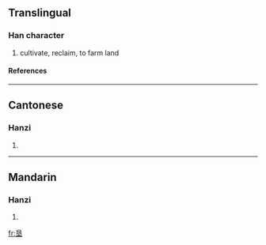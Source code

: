 {{see|墾}}

==Translingual==
===Han character===
{{Han char|rn=32|rad=土|as=06|sn=9|four=|canj=日女土 (AVG)}}
# cultivate, reclaim, to farm land
====References====
{{Han ref|kx=0228.291|dkj=05055|dj=0464.120|hdz=10442.080|uh=57A6|ud=22438}}
----
==Cantonese==
===Hanzi===
{{yue-hanzi|jyut=|y=han2}}
# {{defn|Cantonese}}
----
==Mandarin==
===Hanzi===
{{cmn-hanzi|tra=墾|pin=[[kěn]] ([[ken3]])|wg=k'en<sup>3</sup>}}
# {{defn|Mandarin}}

[[fr:垦]]